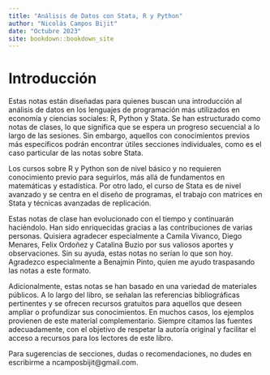 ```yaml
--- 
title: "Análisis de Datos con Stata, R y Python"
author: "Nicolás Campos Bijit"
date: "Octubre 2023"
site: bookdown::bookdown_site
---
```


# Introducción

Estas notas están diseñadas para quienes buscan una introducción al análisis de datos en los lenguajes de programación más utilizados en economía y ciencias sociales: R, Python y Stata. 
Se han estructurado como notas de clases, lo que significa que se espera un progreso secuencial a lo largo de las sesiones. Sin embargo, aquellos con conocimientos previos más específicos podrán encontrar útiles secciones individuales, como es el caso particular de las notas sobre Stata.

Los cursos sobre R y Python son de nivel básico y no requieren conocimiento previo para seguirlos, más allá de fundamentos en matemáticas y estadística. Por otro lado, el curso de Stata es de nivel avanzado y se centra en el diseño de programas, el trabajo con matrices en Stata y técnicas avanzadas de replicación.

Estas notas de clase han evolucionado con el tiempo y continuarán haciéndolo. Han sido enriquecidas gracias a las contribuciones de varias personas. Quisiera agradecer especialmente a Camila Vivanco, Diego Menares, Felix Ordoñez y Catalina Buzio por sus valiosos aportes y observaciones. Sin su ayuda, estas notas no serían lo que son hoy. Agradezco especialmente a Benajmin Pinto, quien me ayudo traspasando las notas a este formato. 

Adicionalmente, estas notas se han basado en una variedad de materiales públicos. A lo largo del libro, se señalan las referencias bibliográficas pertinentes y se ofrecen recursos gratuitos para aquellos que deseen ampliar o profundizar sus conocimientos. En muchos casos, los ejemplos provienen de este material complementario. Siempre citamos las fuentes adecuadamente, con el objetivo de respetar la autoría original y facilitar el acceso a recursos para los lectores de este libro.

Para sugerencias de secciones, dudas o recomendaciones, no dudes en escribirme a ncamposbijit@gmail.com. 


